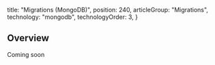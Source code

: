 
  title: "Migrations (MongoDB)",
  position: 240,
  articleGroup: "Migrations",
  technology: "mongodb",
  technologyOrder: 3,
}

## Overview

Coming soon